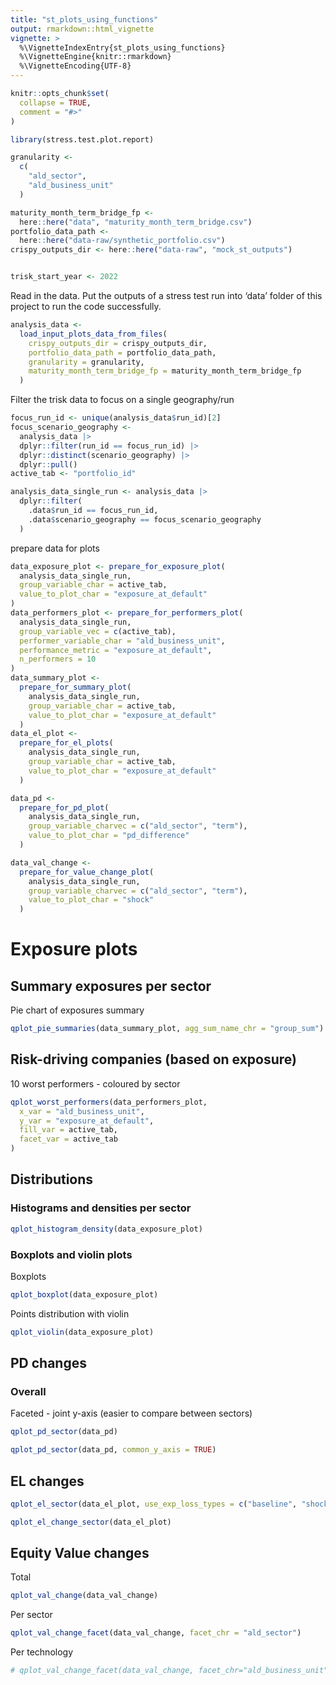 ```yaml
---
title: "st_plots_using_functions"
output: rmarkdown::html_vignette
vignette: >
  %\VignetteIndexEntry{st_plots_using_functions}
  %\VignetteEngine{knitr::rmarkdown}
  %\VignetteEncoding{UTF-8}
---
```


```r
knitr::opts_chunk$set(
  collapse = TRUE,
  comment = "#>"
)
```

```r
library(stress.test.plot.report)

granularity <-
  c(
    "ald_sector",
    "ald_business_unit"
  )

maturity_month_term_bridge_fp <-
  here::here("data", "maturity_month_term_bridge.csv")
portfolio_data_path <-
  here::here("data-raw/synthetic_portfolio.csv")
crispy_outputs_dir <- here::here("data-raw", "mock_st_outputs")


trisk_start_year <- 2022
```

Read in the data. Put the outputs of a stress test run into 'data' folder of this project to run the code successfully.

```r
analysis_data <-
  load_input_plots_data_from_files(
    crispy_outputs_dir = crispy_outputs_dir,
    portfolio_data_path = portfolio_data_path,
    granularity = granularity,
    maturity_month_term_bridge_fp = maturity_month_term_bridge_fp
  )
```


Filter the trisk data to focus on a single geography/run

```r
focus_run_id <- unique(analysis_data$run_id)[2]
focus_scenario_geography <-
  analysis_data |>
  dplyr::filter(run_id == focus_run_id) |>
  dplyr::distinct(scenario_geography) |>
  dplyr::pull()
active_tab <- "portfolio_id"

analysis_data_single_run <- analysis_data |>
  dplyr::filter(
    .data$run_id == focus_run_id,
    .data$scenario_geography == focus_scenario_geography
  )
```

prepare data for plots

```r
data_exposure_plot <- prepare_for_exposure_plot(
  analysis_data_single_run,
  group_variable_char = active_tab,
  value_to_plot_char = "exposure_at_default"
)
data_performers_plot <- prepare_for_performers_plot(
  analysis_data_single_run,
  group_variable_vec = c(active_tab),
  performer_variable_char = "ald_business_unit",
  performance_metric = "exposure_at_default",
  n_performers = 10
)
data_summary_plot <-
  prepare_for_summary_plot(
    analysis_data_single_run,
    group_variable_char = active_tab,
    value_to_plot_char = "exposure_at_default"
  )
data_el_plot <-
  prepare_for_el_plots(
    analysis_data_single_run,
    group_variable_char = active_tab,
    value_to_plot_char = "exposure_at_default"
  )
```


```r
data_pd <-
  prepare_for_pd_plot(
    analysis_data_single_run,
    group_variable_charvec = c("ald_sector", "term"),
    value_to_plot_char = "pd_difference"
  )

data_val_change <-
  prepare_for_value_change_plot(
    analysis_data_single_run,
    group_variable_charvec = c("ald_sector", "term"),
    value_to_plot_char = "shock"
  )
```

# Exposure plots

## Summary exposures per sector

Pie chart of exposures summary

```r
qplot_pie_summaries(data_summary_plot, agg_sum_name_chr = "group_sum")
```

## Risk-driving companies (based on exposure)

10 worst performers - coloured by sector

```r
qplot_worst_performers(data_performers_plot,
  x_var = "ald_business_unit",
  y_var = "exposure_at_default",
  fill_var = active_tab,
  facet_var = active_tab
)
```

## Distributions

### Histograms and densities per sector

```r
qplot_histogram_density(data_exposure_plot)
```


### Boxplots and violin plots

Boxplots

```r
qplot_boxplot(data_exposure_plot)
```

Points distribution with violin

```r
qplot_violin(data_exposure_plot)
```

## PD changes

### Overall

Faceted - joint y-axis (easier to compare between sectors)

```r
qplot_pd_sector(data_pd)
```

```r
qplot_pd_sector(data_pd, common_y_axis = TRUE)
```


## EL changes

```r
qplot_el_sector(data_el_plot, use_exp_loss_types = c("baseline", "shock", "st_diff"))
```
```r
qplot_el_change_sector(data_el_plot)
```

## Equity Value changes

Total

```r
qplot_val_change(data_val_change)
```

Per sector

```r
qplot_val_change_facet(data_val_change, facet_chr = "ald_sector")
```

Per technology

```r
# qplot_val_change_facet(data_val_change, facet_chr="ald_business_unit")
```
